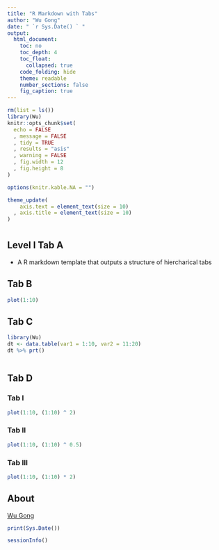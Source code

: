 ---
title: "R Markdown with Tabs"
author: "Wu Gong"
date: " `r Sys.Date() ` "
output:
  html_document:
    toc: no
    toc_depth: 4
    toc_float:
      collapsed: true
    code_folding: hide
    theme: readable
    number_sections: false
    fig_caption: true
---

```{r setup, include = FALSE}
rm(list = ls())
library(Wu)
knitr::opts_chunk$set(
  echo = FALSE
  , message = FALSE
  , tidy = TRUE
  , results = "asis"
  , warning = FALSE
  , fig.width = 12
  , fig.height = 8
)

options(knitr.kable.NA = "")

theme_update(
    axis.text = element_text(size = 10)
  , axis.title = element_text(size = 10)
)
```
<style>
.author{
    display: none;
}
.title{
    display: none;
}
.date{
    display: none;
}
.main-container {
  max-width: 2400px;
  margin-left: auto;
  margin-right: auto;
}
@media print {
    .tab-pane {
        display: block !important;
        opacity: 1;
    }
}
</style>

# {.tabset .tabset-fade .tabset-pills}

## Level I Tab A

* A R markdown template that outputs a structure of hiercharical tabs


## Tab B

```{r}

plot(1:10)

```


## Tab C {.tabset .tabset-fade}

```{r}
library(Wu)
dt <- data.table(var1 = 1:10, var2 = 11:20)
dt %>% prt()



```


## Tab D {.tabset .tabset-fade}

### Tab I

```{r}
plot(1:10, (1:10) ^ 2)
```

### Tab II

```{r}
plot(1:10, (1:10) ^ 0.5)
```

### Tab III

```{r}
plot(1:10, (1:10) * 2)
```



## About

[Wu Gong](https://ghowoo.github.io/)

```{r}
print(Sys.Date())
```

```{r}
sessionInfo()
```
